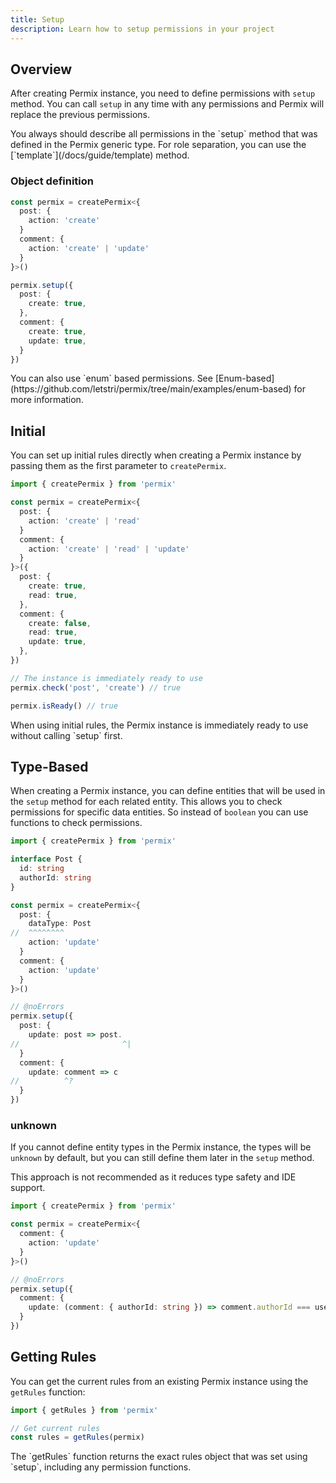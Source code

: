 ```yaml
---
title: Setup
description: Learn how to setup permissions in your project
---
```


## Overview

After creating Permix instance, you need to define permissions with `setup` method. You can call `setup` in any time with any permissions and Permix will replace the previous permissions.

<Callout type="warn">
You always should describe all permissions in the `setup` method that was defined in the Permix generic type.
</Callout>

<Callout>
For role separation, you can use the [`template`](/docs/guide/template) method.
</Callout>

### Object definition

```ts
const permix = createPermix<{
  post: {
    action: 'create'
  }
  comment: {
    action: 'create' | 'update'
  }
}>()

permix.setup({
  post: {
    create: true,
  },
  comment: {
    create: true,
    update: true,
  }
})
```

<Callout>
You can also use `enum` based permissions. See [Enum-based](https://github.com/letstri/permix/tree/main/examples/enum-based) for more information.
</Callout>

## Initial

You can set up initial rules directly when creating a Permix instance by passing them as the first parameter to `createPermix`.

```ts twoslash
import { createPermix } from 'permix'

const permix = createPermix<{
  post: {
    action: 'create' | 'read'
  }
  comment: {
    action: 'create' | 'read' | 'update'
  }
}>({
  post: {
    create: true,
    read: true,
  },
  comment: {
    create: false,
    read: true,
    update: true,
  },
})

// The instance is immediately ready to use
permix.check('post', 'create') // true

permix.isReady() // true
```

<Callout>
When using initial rules, the Permix instance is immediately ready to use without calling `setup` first.
</Callout>

## Type-Based

When creating a Permix instance, you can define entities that will be used in the `setup` method for each related entity. This allows you to check permissions for specific data entities. So instead of `boolean` you can use functions to check permissions.

```ts twoslash
import { createPermix } from 'permix'

interface Post {
  id: string
  authorId: string
}

const permix = createPermix<{
  post: {
    dataType: Post
//  ^^^^^^^^
    action: 'update'
  }
  comment: {
    action: 'update'
  }
}>()

// @noErrors
permix.setup({
  post: {
    update: post => post.
//                       ^|
  }
  comment: {
    update: comment => c
//          ^?
  }
})
```

### unknown

If you cannot define entity types in the Permix instance, the types will be `unknown` by default, but you can still define them later in the `setup` method.

<Callout type="warn">
This approach is not recommended as it reduces type safety and IDE support.
</Callout>

```ts twoslash
import { createPermix } from 'permix'

const permix = createPermix<{
  comment: {
    action: 'update'
  }
}>()

// @noErrors
permix.setup({
  comment: {
    update: (comment: { authorId: string }) => comment.authorId === user.id
  }
})
```

## Getting Rules

You can get the current rules from an existing Permix instance using the `getRules` function:

```ts
import { getRules } from 'permix'

// Get current rules
const rules = getRules(permix)
```

<Callout>
The `getRules` function returns the exact rules object that was set using `setup`, including any permission functions.
</Callout>
